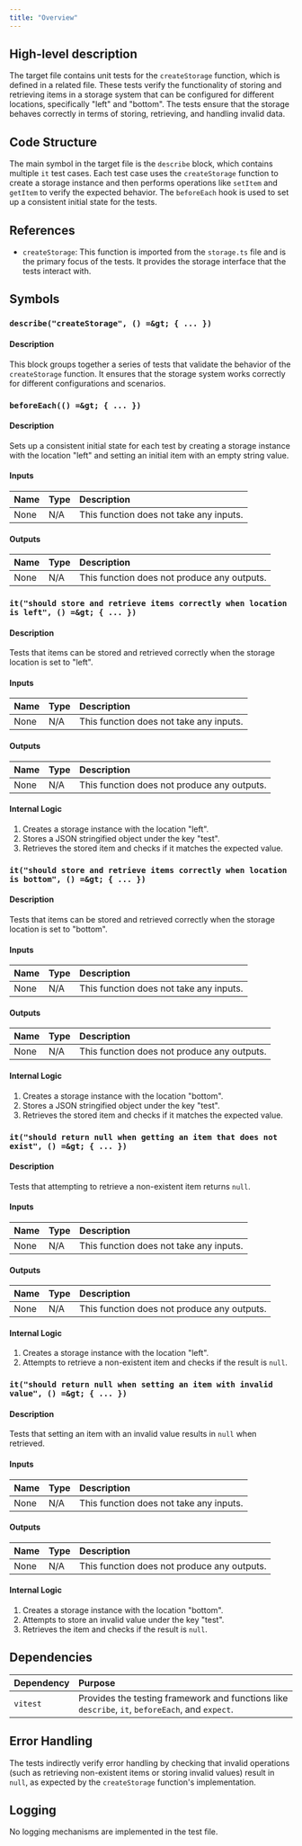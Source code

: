 ```yaml
---
title: "Overview"
---
```


## High-level description

The target file contains unit tests for the `createStorage` function, which is defined in a related file. These tests verify the functionality of storing and retrieving items in a storage system that can be configured for different locations, specifically "left" and "bottom". The tests ensure that the storage behaves correctly in terms of storing, retrieving, and handling invalid data.

## Code Structure

The main symbol in the target file is the `describe` block, which contains multiple `it` test cases. Each test case uses the `createStorage` function to create a storage instance and then performs operations like `setItem` and `getItem` to verify the expected behavior. The `beforeEach` hook is used to set up a consistent initial state for the tests.

## References

- `createStorage`: This function is imported from the `storage.ts` file and is the primary focus of the tests. It provides the storage interface that the tests interact with.

## Symbols

### `describe("createStorage", () =&gt; { ... })`
#### Description
This block groups together a series of tests that validate the behavior of the `createStorage` function. It ensures that the storage system works correctly for different configurations and scenarios.

### `beforeEach(() =&gt; { ... })`
#### Description
Sets up a consistent initial state for each test by creating a storage instance with the location "left" and setting an initial item with an empty string value.

#### Inputs
| Name | Type | Description |
|:-----|:-----|:------------|
| None | N/A  | This function does not take any inputs. |

#### Outputs
| Name | Type | Description |
|:-----|:-----|:------------|
| None | N/A  | This function does not produce any outputs. |

### `it("should store and retrieve items correctly when location is left", () =&gt; { ... })`
#### Description
Tests that items can be stored and retrieved correctly when the storage location is set to "left".

#### Inputs
| Name | Type | Description |
|:-----|:-----|:------------|
| None | N/A  | This function does not take any inputs. |

#### Outputs
| Name | Type | Description |
|:-----|:-----|:------------|
| None | N/A  | This function does not produce any outputs. |

#### Internal Logic
1. Creates a storage instance with the location "left".
2. Stores a JSON stringified object under the key "test".
3. Retrieves the stored item and checks if it matches the expected value.

### `it("should store and retrieve items correctly when location is bottom", () =&gt; { ... })`
#### Description
Tests that items can be stored and retrieved correctly when the storage location is set to "bottom".

#### Inputs
| Name | Type | Description |
|:-----|:-----|:------------|
| None | N/A  | This function does not take any inputs. |

#### Outputs
| Name | Type | Description |
|:-----|:-----|:------------|
| None | N/A  | This function does not produce any outputs. |

#### Internal Logic
1. Creates a storage instance with the location "bottom".
2. Stores a JSON stringified object under the key "test".
3. Retrieves the stored item and checks if it matches the expected value.

### `it("should return null when getting an item that does not exist", () =&gt; { ... })`
#### Description
Tests that attempting to retrieve a non-existent item returns `null`.

#### Inputs
| Name | Type | Description |
|:-----|:-----|:------------|
| None | N/A  | This function does not take any inputs. |

#### Outputs
| Name | Type | Description |
|:-----|:-----|:------------|
| None | N/A  | This function does not produce any outputs. |

#### Internal Logic
1. Creates a storage instance with the location "left".
2. Attempts to retrieve a non-existent item and checks if the result is `null`.

### `it("should return null when setting an item with invalid value", () =&gt; { ... })`
#### Description
Tests that setting an item with an invalid value results in `null` when retrieved.

#### Inputs
| Name | Type | Description |
|:-----|:-----|:------------|
| None | N/A  | This function does not take any inputs. |

#### Outputs
| Name | Type | Description |
|:-----|:-----|:------------|
| None | N/A  | This function does not produce any outputs. |

#### Internal Logic
1. Creates a storage instance with the location "bottom".
2. Attempts to store an invalid value under the key "test".
3. Retrieves the item and checks if the result is `null`.

## Dependencies

| Dependency | Purpose |
|:-----------|:--------|
| `vitest`   | Provides the testing framework and functions like `describe`, `it`, `beforeEach`, and `expect`. |

## Error Handling

The tests indirectly verify error handling by checking that invalid operations (such as retrieving non-existent items or storing invalid values) result in `null`, as expected by the `createStorage` function's implementation.

## Logging

No logging mechanisms are implemented in the test file.